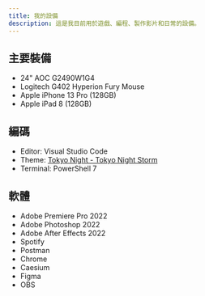 ```yaml
---
title: 我的設備
description: 這是我目前用於遊戲、編程、製作影片和日常的設備。
---
```


## 主要裝備

- 24" AOC G2490W1G4
- Logitech G402 Hyperion Fury Mouse
- Apple iPhone 13 Pro (128GB)
- Apple iPad 8 (128GB)

## 編碼

- Editor: Visual Studio Code
- Theme: [Tokyo Night - Tokyo Night Storm](https://marketplace.visualstudio.com/items?itemName=enkia.tokyo-night)
- Terminal: PowerShell 7

## 軟體

- Adobe Premiere Pro 2022
- Adobe Photoshop 2022
- Adobe After Effects 2022
- Spotify
- Postman
- Chrome
- Caesium
- Figma
- OBS
